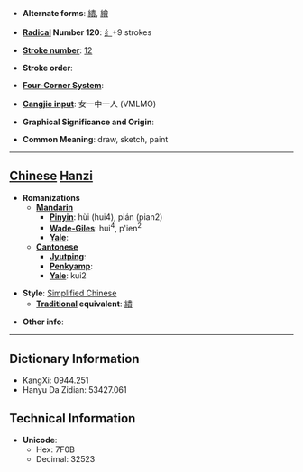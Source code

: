 * '''Alternate forms''': [[繢]], [[繪]]

* '''[[Wiktionary:Chinese radical index| Radical]] Number 120''': [[Wiktionary:Chinese radical index 纟|纟]]+9 strokes

* '''[[Wiktionary:Chinese total strokes index|Stroke number]]''': [[Wiktionary:Chinese total strokes index 12|12]]

* '''Stroke order''': 

* '''[[Wiktionary:Chinese four corner index|Four-Corner System]]''': 

* '''[[Wiktionary:Chinese Cangjie index|Cangjie input]]''': 女一中一人 (VMLMO)

* '''Graphical Significance and Origin''': 

* '''Common Meaning''': draw, sketch, paint

----

== [[Chinese]] [[Hanzi]] ==

* '''Romanizations'''
** '''[[Mandarin]]'''
*** '''[[Pinyin]]''': hùi (hui4), pián (pian2)
*** '''[[Wade-Giles]]''': hui<sup>4</sup>, p'ien<sup>2</sup>
*** '''[[Yale]]''': 
** '''[[Cantonese]]'''
*** '''[[Jyutping]]''':
*** '''[[Penkyamp]]''': 
*** '''[[Yale]]''': kui2

* '''Style''': [[Simplified Chinese]] 
** '''[[Traditional Chinese|Traditional]] equivalent''': [[繢]]

* '''Other info''': 

----

== Dictionary Information ==

* KangXi: 0944.251
* Hanyu Da Zidian: 53427.061

== Technical Information ==

* '''Unicode''':
** Hex: 7F0B
** Decimal: 32523